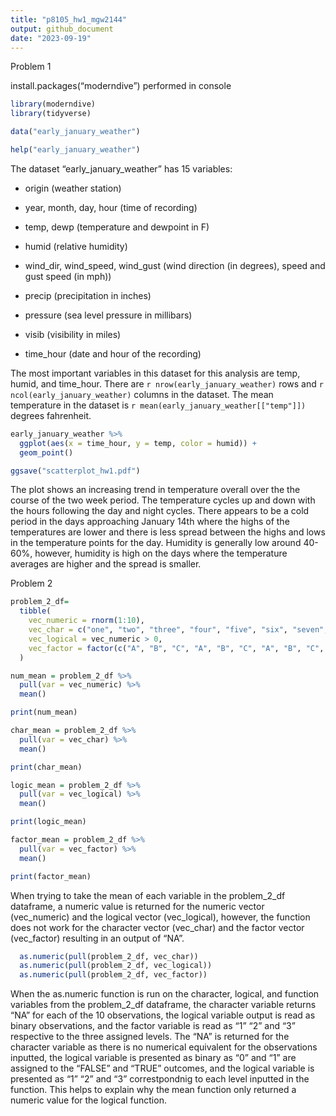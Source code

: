 ```yaml
---
title: "p8105_hw1_mgw2144"
output: github_document
date: "2023-09-19"
---
```


Problem 1

install.packages("moderndive") performed in console

```r
library(moderndive)
library(tidyverse)
```

```r
data("early_january_weather")
```

```r
help("early_january_weather")
```

The dataset "early_january_weather" has 15 variables: 

*   origin (weather station)

*   year, month, day, hour (time of recording)

*   temp, dewp (temperature and dewpoint in F)

*   humid (relative humidity)

*   wind_dir, wind_speed, wind_gust (wind direction (in degrees), speed and gust speed (in mph))

*   precip (precipitation in inches)

*   pressure (sea level pressure in millibars)

*   visib (visibility in miles)

*   time_hour (date and hour of the recording)

The most important variables in this dataset for this analysis are temp, humid, and time_hour. There are `r nrow(early_january_weather)` rows and `r ncol(early_january_weather)` columns in the dataset. The mean temperature in the dataset is `r mean(early_january_weather[["temp"]])` degrees fahrenheit.

```r
early_january_weather %>%
  ggplot(aes(x = time_hour, y = temp, color = humid)) +
  geom_point()

ggsave("scatterplot_hw1.pdf")
```

The plot shows an increasing trend in temperature overall over the the course of the two week period. The temperature cycles up and down with the hours following the day and night cycles. There appears to be a cold period in the days approaching January 14th where the highs of the temperatures are lower and there is less spread between the highs and lows in the temperature points for the day. Humidity is generally low around 40-60%, however, humidity is high on the days where the temperature averages are higher and the spread is smaller.  


Problem 2

```r
problem_2_df=
  tibble(
    vec_numeric = rnorm(1:10),
    vec_char = c("one", "two", "three", "four", "five", "six", "seven", "eight", "nine", "ten"),
    vec_logical = vec_numeric > 0, 
    vec_factor = factor(c("A", "B", "C", "A", "B", "C", "A", "B", "C", "A"))
  )
```

```r
num_mean = problem_2_df %>%
  pull(var = vec_numeric) %>%
  mean()

print(num_mean)

char_mean = problem_2_df %>%
  pull(var = vec_char) %>%
  mean()

print(char_mean)

logic_mean = problem_2_df %>%
  pull(var = vec_logical) %>%
  mean()

print(logic_mean)

factor_mean = problem_2_df %>%
  pull(var = vec_factor) %>%
  mean()

print(factor_mean)

```
When trying to take the mean of each variable in the problem_2_df dataframe, a numeric value is returned for the numeric vector (vec_numeric) and the logical vector (vec_logical), however, the function does not work for the character vector (vec_char) and the factor vector (vec_factor) resulting in an output of "NA". 

```r
  as.numeric(pull(problem_2_df, vec_char))
  as.numeric(pull(problem_2_df, vec_logical))
  as.numeric(pull(problem_2_df, vec_factor))
```
When the as.numeric function is run on the character, logical, and function variables from the problem_2_df dataframe, the character variable returns "NA" for each of the 10 observations, the logical variable output is read as binary observations, and the factor variable is read as "1" "2" and "3" respective to the three assigned levels. The "NA" is returned for the character variable as there is no numerical equivalent for the observations inputted, the logical variable is presented as binary as "0" and "1" are assigned to the "FALSE" and "TRUE" outcomes, and the logical variable is presented as "1" "2" and "3" correstpondnig to each level inputted in the function. This helps to explain why the mean function only returned a numeric value for the logical function. 
